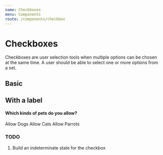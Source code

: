 ```yaml
---
name: Checkboxes
menu: Components
route: /components/checkbox
---
```



# Checkboxes

Checkboxes are user selection tools when multiple options can be chosen at the same time. A user should be able to select one or more options from a set.

## Basic

<Playground>
  <Checkbox />
  <Checkbox checked />
  <Checkbox />
</Playground>

## With a label

<Playground column>
  <h4>Which kinds of pets do you allow?</h4>
  <Checkbox>Allow Dogs</Checkbox>
  <Checkbox>Allow Cats</Checkbox>
  <Checkbox>Allow Parrots</Checkbox>
</Playground>

### TODO

1. Build an indeterminate state for the checkbox
